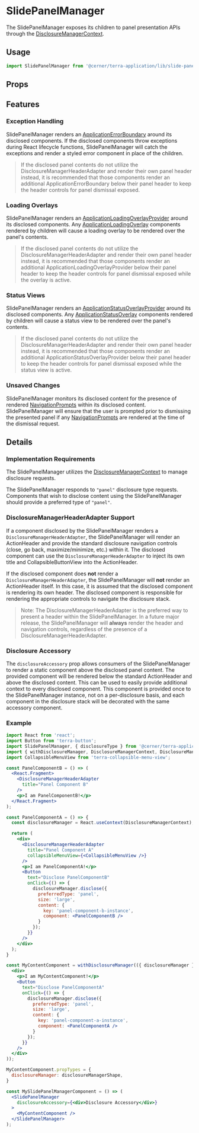 
<Badge />

# SlidePanelManager

The SlidePanelManager exposes its children to panel presentation APIs through the
[DisclosureManagerContext](/application/cerner-terra-application-docs/contexts/disclosure-manager-context).

## Usage

```jsx
import SlidePanelManager from '@cerner/terra-application/lib/slide-panel-manager';
```

## Props

<PropsTable />

## Features

### Exception Handling

SlidePanelManager renders an [ApplicationErrorBoundary](/application/cerner-terra-application-docs/components/application-error-boundary)
around its disclosed components. If the disclosed components throw exceptions during React lifecycle functions, SlidePanelManager will
catch the exceptions and render a styled error component in place of the children.

> If the disclosed panel contents do not utilize the DisclosureManagerHeaderAdapter and render their own panel header instead,
> it is recommended that those components render an additional ApplicationErrorBoundary below their panel header to keep the
> header controls for panel dismissal exposed.

### Loading Overlays

SlidePanelManager renders an [ApplicationLoadingOverlayProvider](/application/cerner-terra-application-docs/components/application-loading-overlay-provider)
around its disclosed components. Any [ApplicationLoadingOverlay](/application/cerner-terra-application-docs/components/application-loading-overlay)
components rendered by children will cause a loading overlay to be rendered over the panel's contents.

> If the disclosed panel contents do not utilize the DisclosureManagerHeaderAdapter and render their own panel header instead,
> it is recommended that those components render an additional ApplicationLoadingOverlayProvider below their panel header to keep
> the header controls for panel dismissal exposed while the overlay is active.

### Status Views

SlidePanelManager renders an [ApplicationStatusOverlayProvider](/application/cerner-terra-application-docs/components/application-status-overlay-provider)
around its disclosed components. Any [ApplicationStatusOverlay](/application/cerner-terra-application-docs/components/application-status-overlay)
components rendered by children will cause a status view to be rendered over the panel's contents.

> If the disclosed panel contents do not utilize the DisclosureManagerHeaderAdapter and render their own panel header instead,
> it is recommended that those components render an additional ApplicationStatusOverlayProvider below their panel header to keep
> the header controls for panel dismissal exposed while the status view is active.

### Unsaved Changes

SlidePanelManager monitors its disclosed content for the presence of rendered [NavigationPrompts](/application/cerner-terra-application-docs/components/navigation-prompt)
within its disclosed content. SlidePanelManager will ensure that the user is prompted prior to dismissing the presented panel if any
[NavigationPrompts](/application/cerner-terra-application-docs/components/navigation-prompt) are rendered at the time of the dismissal request.

## Details

### Implementation Requirements

The SlidePanelManager utilizes the [DisclosureManagerContext](/application/cerner-terra-application-docs/contexts/disclosure-manager-context) to manage disclosure requests.

The SlidePanelManager responds to `"panel"` disclosure type requests. Components that wish to disclose content using the SlidePanelManager
should provide a preferred type of `"panel"`.

### DisclosureManagerHeaderAdapter Support

If a component disclosed by the SlidePanelManager renders a `DisclosureManagerHeaderAdapter`, the SlidePanelManager will render an ActionHeader
and provide the standard disclosure navigation controls (close, go back, maximize/minimize, etc.) within it. The disclosed component
can use the `DisclosureManagerHeaderAdapter` to inject its own title and CollapsibleButtonView into the ActionHeader.

If the disclosed component does **not** render a `DisclosureManagerHeaderAdapter`, the SlidePanelManager will **not** render an ActionHeader itself.
In this case, it is assumed that the disclosed component is rendering its own header. The disclosed component is responsible for rendering
the appropriate controls to navigate the disclosure stack.

> Note: The DisclosureManagerHeaderAdapter is the preferred way to present a header within the SlidePanelManager.
> In a future major release, the SlidePanelManager will **always** render the header and navigation controls, regardless of the presence of a DisclosureManagerHeaderAdapter.

### Disclosure Accessory

The `disclosureAccessory` prop allows consumers of the SlidePanelManager to render a static component above the disclosed panel content.
The provided component will be rendered below the standard ActionHeader and above the disclosed content. This can be used to easily
provide additional context to every disclosed component. This component is provided once to the SlidePanelManager instance, not on a per-disclosure basis,
and each component in the disclosure stack will be decorated with the same accessory component.

### Example

```jsx
import React from 'react';
import Button from 'terra-button';
import SlidePanelManager, { disclosureType } from '@cerner/terra-application/lib/slide-panel-manager';
import { withDisclosureManager, DisclosureManagerContext, DisclosureManagerHeaderAdapter } from '@cerner/terra-application/lib/disclosure-manager';
import CollapsibleMenuView from 'terra-collapsible-menu-view';

const PanelComponentB = () => (
  <React.Fragment>
    <DisclosureManagerHeaderAdapter
      title="Panel Component B"
    />
    <p>I am PanelComponentB!</p>
  </React.Fragment>
);

const PanelComponentA = () => {
  const disclosureManager = React.useContext(DisclosureManagerContext);

  return (
    <div>
      <DisclosureManagerHeaderAdapter
        title="Panel Component A"
        collapsibleMenuView={<CollapsibleMenuView />}
      />
      <p>I am PanelComponentA!</p>
      <Button
        text="Disclose PanelComponentB"
        onClick={() => {
          disclosureManager.disclose({
            preferredType: 'panel',
            size: 'large',
            content: {
              key: 'panel-component-b-instance',
              component: <PanelComponentB />
            }
          });
        }}
      />
    </div>
  );
}

const MyContentComponent = withDisclosureManager(({ disclosureManager }) => (
  <div>
    <p>I am MyContentComponent!</p>
    <Button
      text="Disclose PanelComponentA"
      onClick={() => {
        disclosureManager.disclose({
          preferredType: 'panel',
          size: 'large',
          content: {
            key: 'panel-component-a-instance',
            component: <PanelComponentA />
          }
        });
      }}
    />
  </div>
));

MyContentComponent.propTypes = {
  disclosureManager: disclosureManagerShape,
}

const MySlidePanelManagerComponent = () => (
  <SlidePanelManager
    disclosureAccessory={<div>Disclosure Accessory</div>}
  >
    <MyContentComponent />
  </SlidePanelManager>
);
```